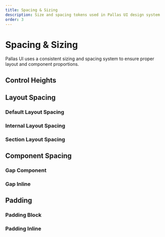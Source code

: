 ```yaml
---
title: Spacing & Sizing
description: Size and spacing tokens used in Pallas UI design system
order: 3
---
```


# Spacing & Sizing

Pallas UI uses a consistent sizing and spacing system to ensure proper layout and component proportions.

## Control Heights

<div className="flex flex-wrap gap-8 my-8">
  <SizeBox label="Small" width="100px" height="1.75rem" />
  <SizeBox label="Medium" width="100px" height="2rem" />
  <SizeBox label="Large" width="100px" height="2.5rem" />
</div>

## Layout Spacing

### Default Layout Spacing

<div className="flex flex-col gap-6 my-8">
  <SpacingBox label="Small" size="spacing.layout.default.sm" />
  <SpacingBox label="Medium" size="spacing.layout.default.md" />
  <SpacingBox label="Large" size="spacing.layout.default.lg" />
</div>

### Internal Layout Spacing

<div className="flex flex-col gap-6 my-8">
  <SpacingBox label="Small" size="spacing.layout.internal.sm" />
  <SpacingBox label="Medium" size="spacing.layout.internal.md" />
  <SpacingBox label="Large" size="spacing.layout.internal.lg" />
</div>

### Section Layout Spacing

<div className="flex flex-col gap-6 my-8">
  <SpacingBox label="Small" size="spacing.layout.section.sm" />
  <SpacingBox label="Medium" size="spacing.layout.section.md" />
  <SpacingBox label="Large" size="spacing.layout.section.lg" />
</div>

## Component Spacing

### Gap Component

<div className="flex flex-col gap-6 my-8">
  <SpacingBox label="Small" size="spacing.gap.component.sm" />
  <SpacingBox label="Medium" size="spacing.gap.component.md" />
  <SpacingBox label="Large" size="spacing.gap.component.lg" />
</div>

### Gap Inline

<div className="flex flex-col gap-6 my-8">
  <SpacingBox label="Extra Small" size="spacing.gap.inline.xs" />
  <SpacingBox label="Small" size="spacing.gap.inline.sm" />
  <SpacingBox label="Medium" size="spacing.gap.inline.md" />
  <SpacingBox label="Large" size="spacing.gap.inline.lg" />
</div>

## Padding

### Padding Block

<div className="flex flex-col gap-6 my-8">
  <SpacingBox label="Small" size="spacing.padding.block.sm" />
  <SpacingBox label="Medium" size="spacing.padding.block.md" />
  <SpacingBox label="Large" size="spacing.padding.block.lg" />
</div>

### Padding Inline

<div className="flex flex-col gap-6 my-8">
  <SpacingBox label="Extra Small" size="spacing.padding.inline.xs" />
  <SpacingBox label="Small" size="spacing.padding.inline.sm" />
  <SpacingBox label="Medium" size="spacing.padding.inline.md" />
  <SpacingBox label="Large" size="spacing.padding.inline.lg" />
</div>






